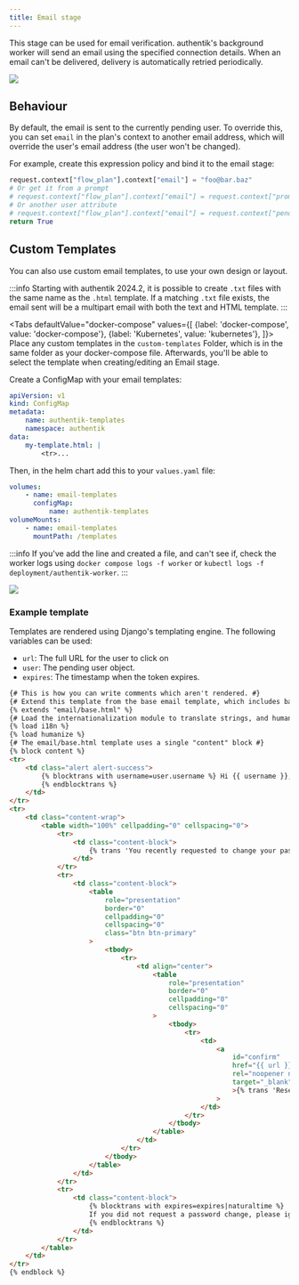 ```yaml
---
title: Email stage
---
```


This stage can be used for email verification. authentik's background worker will send an email using the specified connection details. When an email can't be delivered, delivery is automatically retried periodically.

![](./email_recovery.png)

## Behaviour

By default, the email is sent to the currently pending user. To override this, you can set `email` in the plan's context to another email address, which will override the user's email address (the user won't be changed).

For example, create this expression policy and bind it to the email stage:

```python
request.context["flow_plan"].context["email"] = "foo@bar.baz"
# Or get it from a prompt
# request.context["flow_plan"].context["email"] = request.context["prompt_data"]["email"]
# Or another user attribute
# request.context["flow_plan"].context["email"] = request.context["pending_user"].attributes.get("otherEmail")
return True
```

## Custom Templates

You can also use custom email templates, to use your own design or layout.

:::info
Starting with authentik 2024.2, it is possible to create `.txt` files with the same name as the `.html` template. If a matching `.txt` file exists, the email sent will be a multipart email with both the text and HTML template.
:::


<Tabs
  defaultValue="docker-compose"
  values={[
    {label: 'docker-compose', value: 'docker-compose'},
    {label: 'Kubernetes', value: 'kubernetes'},
  ]}>
  <TabItem value="docker-compose">
Place any custom templates in the `custom-templates` Folder, which is in the same folder as your docker-compose file. Afterwards, you'll be able to select the template when creating/editing an Email stage.

  </TabItem>
  <TabItem value="kubernetes">
Create a ConfigMap with your email templates:

```yaml
apiVersion: v1
kind: ConfigMap
metadata:
    name: authentik-templates
    namespace: authentik
data:
    my-template.html: |
        <tr>...
```

Then, in the helm chart add this to your `values.yaml` file:

```yaml
volumes:
    - name: email-templates
      configMap:
          name: authentik-templates
volumeMounts:
    - name: email-templates
      mountPath: /templates
```

  </TabItem>
</Tabs>

:::info
If you've add the line and created a file, and can't see if, check the worker logs using `docker compose logs -f worker` or `kubectl logs -f deployment/authentik-worker`.
:::

![](./custom_template.png)

### Example template

Templates are rendered using Django's templating engine. The following variables can be used:

-   `url`: The full URL for the user to click on
-   `user`: The pending user object.
-   `expires`: The timestamp when the token expires.

<!-- prettier-ignore-start -->

```html
{# This is how you can write comments which aren't rendered. #}
{# Extend this template from the base email template, which includes base layout and CSS. #}
{% extends "email/base.html" %}
{# Load the internationalization module to translate strings, and humanize to show date-time #}
{% load i18n %}
{% load humanize %}
{# The email/base.html template uses a single "content" block #}
{% block content %}
<tr>
    <td class="alert alert-success">
        {% blocktrans with username=user.username %} Hi {{ username }},
        {% endblocktrans %}
    </td>
</tr>
<tr>
    <td class="content-wrap">
        <table width="100%" cellpadding="0" cellspacing="0">
            <tr>
                <td class="content-block">
                    {% trans 'You recently requested to change your password for you authentik account. Use the button below to set a new password.' %}
                </td>
            </tr>
            <tr>
                <td class="content-block">
                    <table
                        role="presentation"
                        border="0"
                        cellpadding="0"
                        cellspacing="0"
                        class="btn btn-primary"
                    >
                        <tbody>
                            <tr>
                                <td align="center">
                                    <table
                                        role="presentation"
                                        border="0"
                                        cellpadding="0"
                                        cellspacing="0"
                                    >
                                        <tbody>
                                            <tr>
                                                <td>
                                                    <a
                                                        id="confirm"
                                                        href="{{ url }}"
                                                        rel="noopener noreferrer"
                                                        target="_blank"
                                                        >{% trans 'Reset Password' %}</a
                                                    >
                                                </td>
                                            </tr>
                                        </tbody>
                                    </table>
                                </td>
                            </tr>
                        </tbody>
                    </table>
                </td>
            </tr>
            <tr>
                <td class="content-block">
                    {% blocktrans with expires=expires|naturaltime %}
                    If you did not request a password change, please ignore this Email. The link above is valid for {{ expires }}.
                    {% endblocktrans %}
                </td>
            </tr>
        </table>
    </td>
</tr>
{% endblock %}
```

<!-- prettier-ignore-end -->
